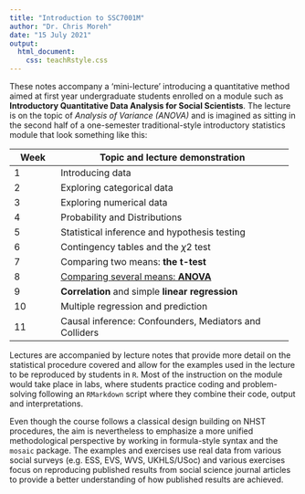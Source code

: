 ```yaml
---
title: "Introduction to SSC7001M"
author: "Dr. Chris Moreh"
date: "15 July 2021"
output:
  html_document:
    css: teachRstyle.css
---
```


These notes accompany a 'mini-lecture' introducing a quantitative method aimed at first year undergraduate students enrolled on a module such as **Introductory Quantitative Data Analysis for Social Scientists**. The lecture is on the topic of *Analysis of Variance (ANOVA)* and is imagined as sitting in the second half of a one-semester traditional-style introductory statistics module that look something like this:

+-----------+---------------------------------------------------------+
| Week      | Topic and lecture demonstration                         |
+===========+=========================================================+
| 1         | Introducing data                                        |
+-----------+---------------------------------------------------------+
| 2         | Exploring categorical data                              |
+-----------+---------------------------------------------------------+
| 3         | Exploring numerical data                                |
+-----------+---------------------------------------------------------+
| 4         | Probability and Distributions                           |
+-----------+---------------------------------------------------------+
| 5         | Statistical inference and hypothesis testing            |
+-----------+---------------------------------------------------------+
| 6         | Contingency tables and the $\chi2$ test                 |
+-----------+---------------------------------------------------------+
| 7         | Comparing two means: **the t-test**                     |
+-----------+---------------------------------------------------------+
| 8         | [Comparing several means: **ANOVA**]{.ul}               |
+-----------+---------------------------------------------------------+
| 9         | **Correlation** and simple **linear regression**        |
+-----------+---------------------------------------------------------+
| 10        | Multiple regression and prediction                      |
+-----------+---------------------------------------------------------+
| 11        | Causal inference: Confounders, Mediators and Colliders  |
+-----------+---------------------------------------------------------+

Lectures are accompanied by lecture notes that provide more detail on the statistical procedure covered and allow for the examples used in the lecture to be reproduced by students in `R`. Most of the instruction on the module would take place in labs, where students practice coding and problem-solving following an `RMarkdown` script where they combine their code, output and interpretations. 

Even though the course follows a classical design building on NHST procedures, the aim is nevertheless to emphasize a more unified methodological perspective by working in formula-style syntax and the `mosaic` package. The examples and exercises use real data from various social surveys (e.g. ESS, EVS, WVS, UKHLS/USoc) and various exercises focus on reproducing published results from social science journal articles to provide a better understanding of how published results are achieved.
